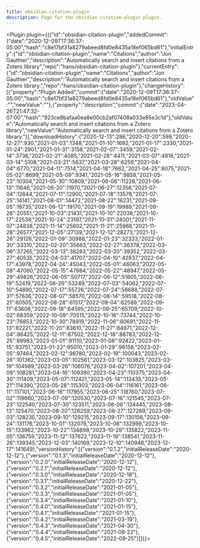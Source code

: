---
title: obsidian-citation-plugin
description: Page for the obsidian-citation-plugin plugin.
---


<Plugin plugin={({"id":"obsidian-citation-plugin","addedCommit":{"date":"2020-12-09T17:36:37-05:00","hash":"c8e17bf31a8279abeed8fd0e8435a18ef065bd61"},"initialEntry":{"id":"obsidian-citation-plugin","name":"Citations","author":"Jon Gauthier","description":"Automatically search and insert citations from a Zotero library","repo":"hans/obsidian-citation-plugin"},"currentEntry":{"id":"obsidian-citation-plugin","name":"Citations","author":"Jon Gauthier","description":"Automatically search and insert citations from a Zotero library.","repo":"hans/obsidian-citation-plugin"},"changeHistory":[{"property":"Plugin Added","commit":{"date":"2020-12-09T17:36:37-05:00","hash":"c8e17bf31a8279abeed8fd0e8435a18ef065bd61"},"oldValue":"","newValue":""},{"property":"description","commit":{"date":"2023-04-26T21:47:32-07:00","hash":"923ce8bafaa0ea8e00cb2af07408a033e85e3c1d"},"oldValue":"Automatically search and insert citations from a Zotero library","newValue":"Automatically search and insert citations from a Zotero library."}],"downloadHistory":{"2020-12-13":286,"2020-12-20":598,"2020-12-27":930,"2021-01-03":1348,"2021-01-10":1692,"2021-01-17":2330,"2021-01-24":2901,"2021-01-31":3158,"2021-02-07":3459,"2021-02-14":3736,"2021-02-21":4085,"2021-02-28":4411,"2021-03-07":4818,"2021-03-14":5108,"2021-03-21":5637,"2021-03-28":6259,"2021-04-04":6770,"2021-04-11":7514,"2021-04-18":7662,"2021-04-25":8075,"2021-05-02":8699,"2021-05-09":9341,"2021-05-16":9858,"2021-05-23":10304,"2021-05-30":10809,"2021-06-06":11228,"2021-06-13":11646,"2021-06-20":11970,"2021-06-27":12356,"2021-07-04":12644,"2021-07-11":12900,"2021-07-18":13578,"2021-07-25":14141,"2021-08-01":14472,"2021-08-22":16231,"2021-09-05":18735,"2021-09-12":19170,"2021-09-19":19989,"2021-09-26":20551,"2021-10-03":21431,"2021-10-10":22038,"2021-10-17":22539,"2021-10-24":23197,"2021-10-31":24001,"2021-11-07":24838,"2021-11-14":25602,"2021-11-21":25968,"2021-11-28":26577,"2021-12-05":27139,"2021-12-12":28273,"2021-12-26":29126,"2022-01-09":30988,"2022-01-23":32333,"2022-01-30":33310,"2022-02-20":35663,"2022-02-27":36378,"2022-03-06":37265,"2022-03-13":38283,"2022-03-20":39352,"2022-03-27":40535,"2022-04-03":41707,"2022-04-10":42837,"2022-04-17":43978,"2022-04-24":45043,"2022-05-01":46063,"2022-05-08":47060,"2022-05-15":47984,"2022-05-22":48947,"2022-05-29":49826,"2022-06-05":50717,"2022-06-12":51605,"2022-06-19":52419,"2022-06-26":53249,"2022-07-03":54062,"2022-07-10":54890,"2022-07-17":55726,"2022-07-24":56688,"2022-07-31":57636,"2022-08-07":58570,"2022-08-14":59518,"2022-08-21":60505,"2022-08-28":61517,"2022-09-04":62589,"2022-09-11":63608,"2022-09-18":64595,"2022-09-25":65709,"2022-10-02":68359,"2022-10-09":70515,"2022-10-16":73744,"2022-10-23":76853,"2022-10-30":78919,"2022-11-06":80691,"2022-11-13":82221,"2022-11-20":83610,"2022-11-27":84971,"2022-12-04":86425,"2022-12-11":87502,"2022-12-18":88783,"2022-12-25":89983,"2023-01-01":91110,"2023-01-08":92422,"2023-01-15":93751,"2023-01-22":95010,"2023-01-29":96158,"2023-02-05":97464,"2023-02-12":98780,"2023-02-19":100043,"2023-02-26":101362,"2023-03-05":102561,"2023-03-12":103825,"2023-03-19":104989,"2023-03-26":106076,"2023-04-02":107201,"2023-04-09":108281,"2023-04-16":109380,"2023-04-23":110375,"2023-04-30":111409,"2023-05-07":112421,"2023-05-14":113435,"2023-05-21":114390,"2023-05-28":115303,"2023-06-04":116161,"2023-06-11":117101,"2023-06-18":117955,"2023-06-25":118760,"2023-07-02":119660,"2023-07-09":120530,"2023-07-16":121545,"2023-07-23":122540,"2023-07-30":123511,"2023-08-06":124445,"2023-08-13":125470,"2023-08-20":126259,"2023-08-27":127269,"2023-09-03":128230,"2023-09-10":129215,"2023-09-17":130156,"2023-09-24":131176,"2023-10-01":132079,"2023-10-08":132999,"2023-10-15":133962,"2023-10-22":134898,"2023-10-29":135822,"2023-11-05":136759,"2023-11-12":137622,"2023-11-19":138541,"2023-11-26":139345,"2023-12-03":140169,"2023-12-10":140948,"2023-12-17":141649},"versionHistory":[{"version":"0.1.2","initialReleaseDate":"2020-12-12"},{"version":"0.1.3","initialReleaseDate":"2020-12-12"},{"version":"0.2.0","initialReleaseDate":"2020-12-12"},{"version":"0.2.1","initialReleaseDate":"2020-12-12"},{"version":"0.3.0","initialReleaseDate":"2020-12-18"},{"version":"0.3.1","initialReleaseDate":"2020-12-22"},{"version":"0.3.2","initialReleaseDate":"2021-01-05"},{"version":"0.3.3","initialReleaseDate":"2021-01-05"},{"version":"0.3.4","initialReleaseDate":"2021-01-10"},{"version":"0.4.0","initialReleaseDate":"2021-01-15"},{"version":"0.4.1","initialReleaseDate":"2021-01-15"},{"version":"0.4.2","initialReleaseDate":"2021-03-19"},{"version":"0.4.3","initialReleaseDate":"2021-04-30"},{"version":"0.4.4","initialReleaseDate":"2021-08-22"},{"version":"0.4.5","initialReleaseDate":"2022-09-25"}]})}></Plugin>